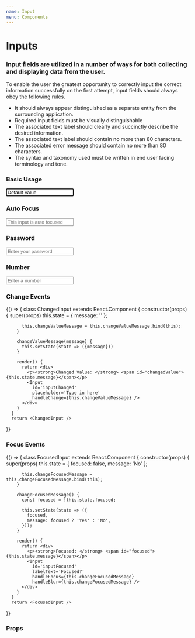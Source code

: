 ```yaml
---
name: Input
menu: Components
---
```


# Inputs

### Input fields are utilized in a number of ways for both collecting and displaying data from the user.

To enable the user the greatest opportunity to correctly input the correct information successfully on the first attempt, input fields should always obey the following rules.
* It should always appear distinguished as a separate entity from the surrounding application.
* Required input fields must be visually distinguishable
* The associated text label should clearly and succinctly describe the desired information.
* The associated text label should contain no more than 80 characters.
* The associated error message should contain no more than 80 characters.
* The syntax and taxonomy used must be written in end user facing terminology and tone.




### Basic Usage
<Playground>
    <Input
        autoFocus={false}
        id='input1'
        labelText='Label'
        placeholder='This is a placeholder'
        required={false}
        value='Default Value' />
</Playground>

### Auto Focus
<Playground>
    <Input
        autoFocus={true}
        id='input2'
        labelText='Auto Focus'
        placeholder='This input is auto focused'
        required={true} />
</Playground>

### Password
<Playground>
    <Input
        id='input3'
        labelText='Password'
        placeholder='Enter your password'
        type='password' />
</Playground>

### Number
<Playground>
    <Input
        id='input4'
        labelText='Number'
        placeholder='Enter a number'
        type='number' />
</Playground>

### Change Events

<Playground>
  {() => {
    class ChangedInput extends React.Component {
      constructor(props) {
        super(props)
          this.state = {
            message: ''
          };

          this.changeValueMessage = this.changeValueMessage.bind(this);
        }

        changeValueMessage(message) {
          this.setState(state => ({message}))
        }

        render() {
          return <div>
            <p><strong>Changed Value: </strong> <span id="changedValue">{this.state.message}</span></p>
            <Input
              id='inputChanged'
              placeholder='Type in here'
              handleChange={this.changeValueMessage} />
          </div>
        }
      }
      return <ChangedInput />
  }}
</Playground>

### Focus Events

<Playground>
  {() => {
    class FocusedInput extends React.Component {
      constructor(props) {
        super(props)
          this.state = {
            focused: false,
            message: 'No'
          };

          this.changeFocusedMessage = this.changeFocusedMessage.bind(this);
        }

        changeFocusedMessage() {
          const focused = !this.state.focused;

          this.setState(state => ({
            focused,
            message: focused ? 'Yes' : 'No',
          }));
        }

        render() {
          return <div>
            <p><strong>Focused: </strong> <span id="focused">{this.state.message}</span></p>
            <Input
              id='inputFocused'
              labelText='Focused?'
              handleFocus={this.changeFocusedMessage}
              handleBlur={this.changeFocusedMessage} />
          </div>
        }
      }
      return <FocusedInput />
  }}
</Playground>

### Props